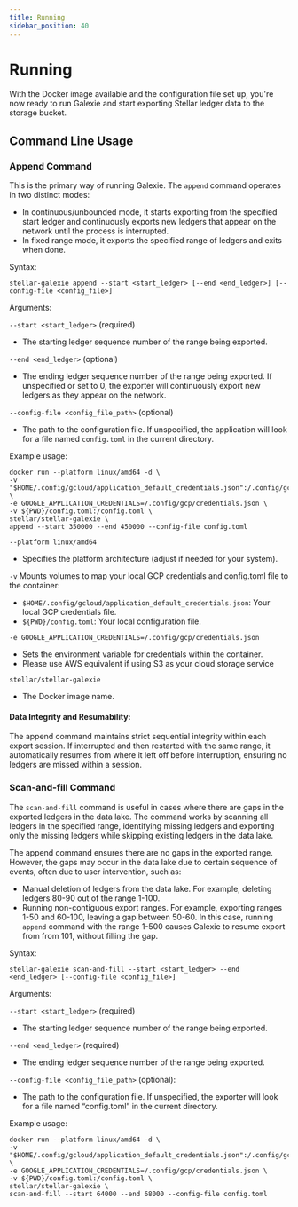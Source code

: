 ```yaml
---
title: Running
sidebar_position: 40
---
```


# Running

With the Docker image available and the configuration file set up, you're now ready to run Galexie and start exporting Stellar ledger data to the storage bucket.

## Command Line Usage

### Append Command

This is the primary way of running Galexie. The `append` command operates in two distinct modes:

- In continuous/unbounded mode, it starts exporting from the specified start ledger and continuously exports new ledgers that appear on the network until the process is interrupted.
- In fixed range mode, it exports the specified range of ledgers and exits when done.

Syntax:

```shell
stellar-galexie append --start <start_ledger> [--end <end_ledger>] [--config-file <config_file>]
```

Arguments:

`--start <start_ledger>` (required)

- The starting ledger sequence number of the range being exported.

`--end <end_ledger>` (optional)

- The ending ledger sequence number of the range being exported. If unspecified or set to 0, the exporter will continuously export new ledgers as they appear on the network.

`--config-file <config_file_path>` (optional)

- The path to the configuration file. If unspecified, the application will look for a file named `config.toml` in the current directory.

Example usage:

```shell
docker run --platform linux/amd64 -d \
-v "$HOME/.config/gcloud/application_default_credentials.json":/.config/gcp/credentials.json:ro \
-e GOOGLE_APPLICATION_CREDENTIALS=/.config/gcp/credentials.json \
-v ${PWD}/config.toml:/config.toml \
stellar/stellar-galexie \
append --start 350000 --end 450000 --config-file config.toml
```

`--platform linux/amd64`

- Specifies the platform architecture (adjust if needed for your system).

`-v` Mounts volumes to map your local GCP credentials and config.toml file to the container:

- `$HOME/.config/gcloud/application_default_credentials.json`: Your local GCP credentials file.
- `${PWD}/config.toml`: Your local configuration file.

`-e GOOGLE_APPLICATION_CREDENTIALS=/.config/gcp/credentials.json`

- Sets the environment variable for credentials within the container.
- Please use AWS equivalent if using S3 as your cloud storage service

`stellar/stellar-galexie`

- The Docker image name.

#### Data Integrity and Resumability:

The append command maintains strict sequential integrity within each export session. If interrupted and then restarted with the same range, it automatically resumes from where it left off before interruption, ensuring no ledgers are missed within a session.

### Scan-and-fill Command

The `scan-and-fill` command is useful in cases where there are gaps in the exported ledgers in the data lake. The command works by scanning all ledgers in the specified range, identifying missing ledgers and exporting only the missing ledgers while skipping existing ledgers in the data lake.

The append command ensures there are no gaps in the exported range. However, the gaps may occur in the data lake due to certain sequence of events, often due to user intervention, such as:

- Manual deletion of ledgers from the data lake. For example, deleting ledgers 80-90 out of the range 1-100.
- Running non-contiguous export ranges. For example, exporting ranges 1-50 and 60-100, leaving a gap between 50-60. In this case, running `append` command with the range 1-500 causes Galexie to resume export from from 101, without filling the gap.

Syntax:

```shell
stellar-galexie scan-and-fill --start <start_ledger> --end <end_ledger> [--config-file <config_file>]
```

Arguments:

`--start <start_ledger>` (required)

- The starting ledger sequence number of the range being exported.

`--end <end_ledger>` (required)

- The ending ledger sequence number of the range being exported.

`--config-file <config_file_path>` (optional):

- The path to the configuration file. If unspecified, the exporter will look for a file named “config.toml” in the current directory.

Example usage:

```shell
docker run --platform linux/amd64 -d \
-v "$HOME/.config/gcloud/application_default_credentials.json":/.config/gcp/credentials.json:ro \
-e GOOGLE_APPLICATION_CREDENTIALS=/.config/gcp/credentials.json \
-v ${PWD}/config.toml:/config.toml \
stellar/stellar-galexie \
scan-and-fill --start 64000 --end 68000 --config-file config.toml
```
